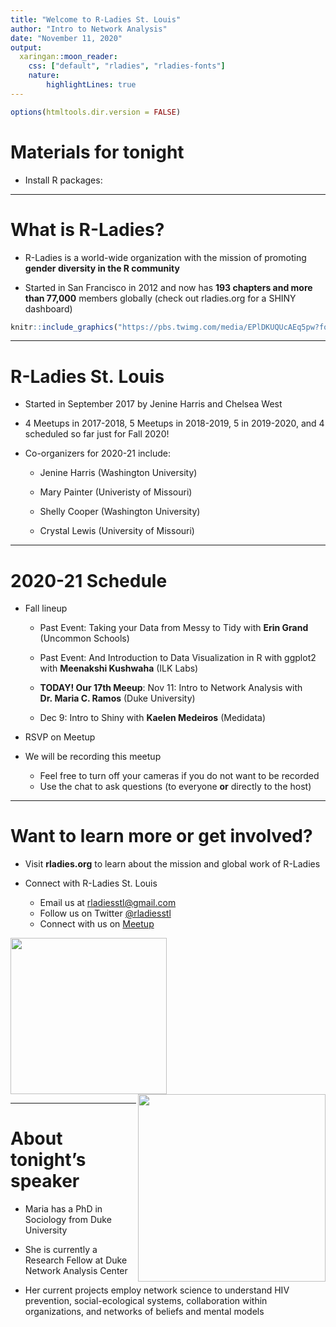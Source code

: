 ---
title: "Welcome to R-Ladies St. Louis"
author: "Intro to Network Analysis"
date: "November 11, 2020"
output:
  xaringan::moon_reader:
    css: ["default", "rladies", "rladies-fonts"]
    nature: 
        highlightLines: true
---

```{r setup, include=FALSE}
options(htmltools.dir.version = FALSE)
```

# Materials for tonight 

- Install R packages:



---

# What is R-Ladies?

- R-Ladies is a world-wide organization with the mission of promoting **gender diversity in the R community**  

- Started in San Francisco in 2012 and now has **193 chapters and more than 77,000** members globally (check out rladies.org for a SHINY dashboard)

```{r, echo=FALSE, fig.align="center", out.width='70%'}
knitr::include_graphics("https://pbs.twimg.com/media/EPlDKUQUcAEq5pw?format=jpg&name=small")

```

---

# R-Ladies St. Louis 

* Started in September 2017 by Jenine Harris and Chelsea West 

* 4 Meetups in 2017-2018, 5 Meetups in 2018-2019, 5 in 2019-2020, and 4 scheduled so far just for Fall 2020!

* Co-organizers for 2020-21 include:

  - Jenine Harris (Washington University)  
    
  - Mary Painter (Univeristy of Missouri)  
    
  - Shelly Cooper (Washington University)  
    
  - Crystal Lewis (University of Missouri)
  
---
  
# 2020-21 Schedule

* Fall lineup
   
    - Past Event: Taking your Data from Messy to Tidy with **Erin Grand** (Uncommon Schools) 

    - Past Event: And Introduction to Data Visualization in R with ggplot2 with **Meenakshi Kushwaha** (ILK Labs) 

    - **TODAY! Our 17th Meeup**: Nov 11: Intro to Network Analysis with **Dr. Maria C. Ramos** (Duke University)  
    
    - Dec 9: Intro to Shiny with **Kaelen Medeiros** (Medidata)
    
* RSVP on Meetup

* We will be recording this meetup
  
    - Feel free to turn off your cameras if you do not want to be recorded
    - Use the chat to ask questions (to everyone **or** directly to the host)

---

# Want to learn more or get involved?

- Visit **rladies.org** to learn about the mission and global work of R-Ladies 

- Connect with R-Ladies St. Louis 
    + Email us at <a href = "mailto:rladiesstl@gmail.com">rladiesstl@gmail.com</a> 
    + Follow us on Twitter <a href="https://twitter.com/RLadiesSTL">@rladiesstl</a>
    + Connect with us on <a href="https://www.meetup.com/R-Ladies-St-Louis/">Meetup</a>
    
<img src = "https://github.com/rladies/starter-kit/blob/master/logo/R-LadiesGlobal_RBG_online_LogoOnly.png?raw=true" width = 250/><img src = "https://media.giphy.com/media/3o7abBphHJngINCHio/giphy.gif" width = "300" align = "right"/>

---

# About tonight's speaker

- Maria has a PhD in Sociology from Duke University

- She is currently a Research Fellow at Duke Network Analysis Center

- Her current projects employ network science to understand HIV prevention, social-ecological systems, collaboration within organizations, and networks of beliefs and mental models


